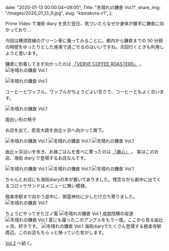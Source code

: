   date: "2020-01-13 00:00:04+09:00",
  Title: "冬晴れの鎌倉 Vol.1",
  share_img: "/images/2020_01_13_9.jpg",
  slug: "kamakura-v1",
};

Prime Video で海街 diary を見た翌日、気づいたらなぜか身体が勝手に鎌倉に向かっており...<br />

今回は横須賀線のグリーン車に乗ってみることに。都内から鎌倉までの 50 分弱の時間をゆったりとした座席で過ごせるのはいいですね。次回行くときも利用しようと思います。

鎌倉に到着してまず向かったのは <a href="https://vervecoffee.jp/pages/kamakura">「VERVE COFFEE ROASTERS」</a> 。
![冬晴れの鎌倉 Vol.1](/images/2020_01_13_1.jpg)

![冬晴れの鎌倉 Vol.1](/images/2020_01_13_2.jpg)

<span className="caption">
  コーヒーとワッフル。ワッフルがちょうどよい甘さで、コーヒーともよく合います。
</span>

![冬晴れの鎌倉 Vol.1](/images/2020_01_13_3.jpg)

<span className="caption">面白い形の椅子</span>

お店を出て、若宮大路を由比ヶ浜へ向かって南下。

![冬晴れの鎌倉 Vol.1](/images/2020_01_13_4.jpg)
![冬晴れの鎌倉 Vol.1](/images/2020_01_13_5.jpg)
![冬晴れの鎌倉 Vol.1](/images/2020_01_13_6.jpg)

由比ヶ浜沿いを歩き、お昼ごはんを食べに寄ったのは <a href="https://sites.google.com/site/magokorokamakura/">「麻心」</a> 。
実はこのお店、海街 diary で登場するお店なんです。

![冬晴れの鎌倉 Vol.1](/images/2020_01_13_8.jpg)
![冬晴れの鎌倉 Vol.1](/images/2020_01_13_7.jpg)
![冬晴れの鎌倉 Vol.1](/images/2020_01_13_9.jpg)

<span className="caption">
  ちゃんとお店にも海街diaryの本が置いてありました。残念ながら劇中に出てくるコロッケサンドはメニューに無い模様。
</span>

極楽寺駅まで向かう途中に、御霊神社に少しだけ立ち寄りました。
![冬晴れの鎌倉 Vol.1](/images/2020_01_13_11.jpg)

<span className="caption">ちょうどやってきた江ノ電</span>
![冬晴れの鎌倉 Vol.1](/images/2020_01_13_12.jpg)
<span className="caption">成就院横の坂道</span>
![冬晴れの鎌倉 Vol.1](/images/2020_01_13_13.jpg)
<span className="caption">
  夏にも撮ったこのアングルをもう一度。ここから見る由比ヶ浜、好きです。
</span>
![冬晴れの鎌倉 Vol.1](/images/2020_01_13_14.jpg)
<span className="caption">
  海街diaryでたくさん登場する極楽寺駅周辺。このお店もちらっと映っていた気がします。
</span>

<a href="https://photos.dream-exp.net/2020/01/kamakura-v2/">Vol.2</a> へ続く。
